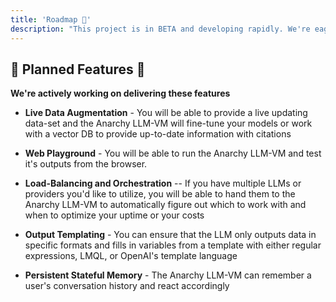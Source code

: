 ```yaml
---
title: 'Roadmap 🚀'
description: "This project is in BETA and developing rapidly. We're eager to get your feedback and discuss your ideas."
---
```


## 🚧 Planned Features 🚧

**We're actively working on delivering these features**

- **Live Data Augmentation** - You will be able to provide a live updating data-set and the Anarchy LLM-VM will fine-tune your models or work with a vector DB to provide up-to-date information with citations

- **Web Playground** - You will be able to run the Anarchy LLM-VM and test it's outputs from the browser.

- **Load-Balancing and Orchestration** -- If you have multiple LLMs or providers you'd like to utilize, you will be able to hand them to the Anarchy LLM-VM to automatically figure out which to work with and when to optimize your uptime or your costs

- **Output Templating** - You can ensure that the LLM only outputs data in specific formats and fills in variables from a template with either regular expressions, LMQL, or OpenAI's template language

- **Persistent Stateful Memory** - The Anarchy LLM-VM can remember a user's conversation history and react accordingly
